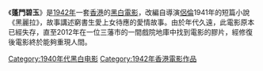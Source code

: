 {{Infobox Film
| name = 蓬門碧玉
| director = [[侶倫|侶倫]]
| writer = 侶倫
| starring = [[張活游|張活游]]<br>[[路明|路明]]<br>[[容玉意|容玉意]]<br>[[馮應湘|馮應湘]]
| cinematography = [[阮曾三|阮曾三]]
| distributor = [[南洋影業|南洋影業]]<br>[[邵氏父子|邵氏父子]]
| released = {{start date|1942||}}
| runtime = 105分鐘
| country = [[香港電影|香港]]
| language = [[粵語|粵語]]
}}
《'''蓬門碧玉'''》是[[1942年電影|1942年]]一套[[香港電影|香港]]的[[黑白電影|黑白電影]]，改編自導演[[侶倫|侶倫]]1941年的短篇小說《黑麗拉》，故事講述窮書生愛上女待應的愛情故事。由於年代久遠，此電影原本已經失存，直至2012年在一位三藩市的一間戲院地庫中找到電影的膠片，經修復後電影終於能夠重現人間。

[[Category:1940年代黑白电影|Category:1940年代黑白电影]]
[[Category:1942年香港電影作品|Category:1942年香港電影作品]]